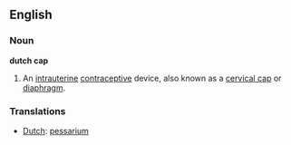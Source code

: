 ==English==
===Noun===
'''dutch cap'''
#An [[intrauterine]] [[contraceptive]] device, also known as a [[cervical cap]] or [[diaphragm]].

===Translations===
*[[Dutch]]: [[pessarium]]